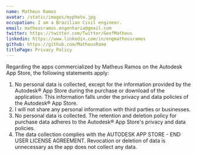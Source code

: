 ```yaml
---
name: Matheus Ramos
avatar: /static/images/myphoto.jpg
occupation: I am a Brazilian Civil engineer.
email: matheusramos.engenharia@gmail.com
twitter: https://twitter.com/Twitter/GeofMatheus
linkedin: https://www.linkedin.com/in/engmatheusramos
github: https://github.com/MatheusRamo
titlePage: Privacy Policy 
---
```


Regarding the apps commercialized by Matheus Ramos on the Autodesk App Store, the following statements apply:

1. No personal data is collected, except for the information provided by the Autodesk® App Store during the purchase or download of the application. 
This information falls under the privacy and data policies of the Autodesk® App Store.
2. I will not share any personal information with third parties or businesses.
3. No personal data is collected. 
The retention and deletion policy for purchase data adheres to the Autodesk® App Store's privacy and data policies.
4. The data collection complies with the AUTODESK APP STORE - END USER LICENSE AGREEMENT. 
Revocation or deletion of data is unnecessary as the app does not collect any data. 